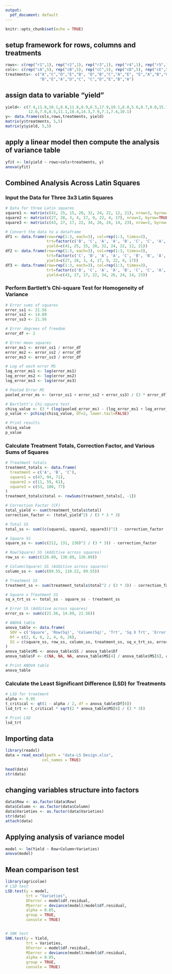 ```yaml
---
output:
  pdf_document: default
---
```



```r
knitr::opts_chunk$set(echo = TRUE)
```

## setup framework for rows, columns and treatments

```r

rows<- c(rep("r1",1), rep("r2",1), rep("r3",1), rep("r4",1), rep("r5",1))
cols<- c(rep("cA",5), rep("cB",5), rep("cC",5), rep("cD",5), rep("cE",5))
treatments<- c("A","C","D","E","B", "D","B","C","A","E", "E","A","B","C","D",
               "B","E","A","D","C", "C","D","E","B","A")


```


## assign data to variable "yield"

```r

yield<- c(7.4,11.8,10.1,8.8,11.8,8.9,6.5,17.9,10.1,8.8,5.8,8.7,9.0,15.7,14.3,
          12.0,7.6,8.5,11.1,18.4,14.3,7.9,7.1,7.4,10.1)
y<- data.frame(cols,rows,treatments, yield)
matrix(y$treatments, 5,5)
matrix(y$yield, 5,5)

```

## apply a linear model then compute the analysis of variance table

```r

yfit <- lm(yield ~ rows+cols+treatments, y)
anova(yfit)

```


## Combined Analysis Across Latin Squares

### Input the Data for Three 3x3 Latin Squares

```r
# Data for three Latin squares
square1 <- matrix(c(41, 25, 15, 20, 32, 24, 22, 12, 21), nrow=3, byrow=TRUE)
square2 <- matrix(c(27, 28, 3, 4, 17, 9, 22, 4, 17), nrow=3, byrow=TRUE)
square3 <- matrix(c(43, 27, 17, 22, 34, 26, 24, 14, 23), nrow=3, byrow=TRUE)

# Convert the data to a dataframe
df1 <- data.frame(row=rep(1:3, each=3), col=rep(1:3, times=3), 
                  trt=factor(c('B', 'C', 'A', 'A', 'B', 'C', 'C', 'A', 'B')),
                  yield=c(41, 25, 15, 20, 32, 24, 22, 12, 21))
df2 <- data.frame(row=rep(1:3, each=3), col=rep(1:3, times=3), 
                  trt=factor(c('C', 'B', 'A', 'A', 'C', 'B', 'B', 'A', 'C')),
                  yield=c(27, 28, 3, 4, 17, 9, 22, 4, 17))
df3 <- data.frame(row=rep(1:3, each=3), col=rep(1:3, times=3), 
                  trt=factor(c('B', 'C', 'A', 'A', 'B', 'C', 'C', 'A', 'B')),
                  yield=c(43, 27, 17, 22, 34, 26, 24, 14, 23))
```

### Perform Bartlett’s Chi-square Test for Homogeneity of Variance

```r
# Error sums of squares
error_ss1 <- 21.56
error_ss2 <- 14.89
error_ss3 <- 21.56

# Error degrees of freedom
error_df <- 2

# Error mean squares
error_ms1 <- error_ss1 / error_df
error_ms2 <- error_ss2 / error_df
error_ms3 <- error_ss3 / error_df

# Log of each error MS
log_error_ms1 <- log(error_ms1)
log_error_ms2 <- log(error_ms2)
log_error_ms3 <- log(error_ms3)

# Pooled Error MS
pooled_error_ms <- (error_ss1 + error_ss2 + error_ss3) / (3 * error_df)

# Bartlett's Chi-square test
chisq_value <- (3 * (log(pooled_error_ms) - (log_error_ms1 + log_error_ms2 + log_error_ms3) / 3)) * (3 * error_df)
p_value <- pchisq(chisq_value, df=2, lower.tail=FALSE)

# Print results
chisq_value
p_value
```

### Calculate Treatment Totals, Correction Factor, and Various Sums of Squares

```r
# Treatment totals
treatment_totals <- data.frame(
  treatment = c('A', 'B', 'C'),
  square1 = c(47, 94, 71),
  square2 = c(11, 59, 61),
  square3 = c(53, 100, 77)
)
treatment_totals$total <- rowSums(treatment_totals[, -1])

# Correction Factor (CF)
total_yield <- sum(treatment_totals$total)
correction_factor <- (total_yield^2) / (3 * 3 * 3)

# Total SS
total_ss <- sum((c(square1, square2, square3))^2) - correction_factor

# Square SS
square_ss <- sum(c(212, 131, 230)^2 / (3 * 3)) - correction_factor

# Row(Square) SS (Additive across squares)
row_ss <- sum(c(126.89, 130.89, 126.89))

# Column(Square) SS (Additive across squares)
column_ss <- sum(c(89.55, 110.22, 89.55))

# Treatment SS
treatment_ss <- sum(treatment_totals$total^2 / (3 * 3)) - correction_factor

# Square x Treatment SS
sq_x_trt_ss <- total_ss - square_ss - treatment_ss

# Error SS (Additive across squares)
error_ss <- sum(c(21.56, 14.89, 21.56))

# ANOVA table
anova_table <- data.frame(
  SOV = c('Square', 'Row(Sq)', 'Column(Sq)', 'Trt', 'Sq X Trt', 'Error', 'Total'),
  Df = c(2, 6, 6, 2, 4, 6, 26),
  SS = c(square_ss, row_ss, column_ss, treatment_ss, sq_x_trt_ss, error_ss, total_ss)
)
anova_table$MS <- anova_table$SS / anova_table$Df
anova_table$F <- c(NA, NA, NA, anova_table$MS[4] / anova_table$MS[6], anova_table$MS[5] / anova_table$MS[6], NA, NA)

# Print ANOVA table
anova_table
```

### Calculate the Least Significant Difference (LSD) for Treatments

```r
# LSD for treatment
alpha <- 0.05
t_critical <- qt(1 - alpha / 2, df = anova_table$Df[6])
lsd_trt <- t_critical * sqrt(2 * anova_table$MS[6] / (3 * 3))

# Print LSD
lsd_trt
```
## Importing data

```r

library(readxl)
data = read_excel(path = "data-LS Design.xlsx",
                col_names = TRUE)

head(data)
str(data)

```

## changing variables structure into factors


```r
data$Row <- as.factor(data$Row)
data$Column <- as.factor(data$Column)
data$Varieties <- as.factor(data$Varieties)
str(data)
attach(data)
```

## Applying analysis of variance model
```r

model <- lm(Yield ~ Row+Column+Varieties)
anova(model)

```


## Mean comparison test

```r

library(agricolae)
# LSD test
LSD.test(y = model,
         trt = "Varieties",
         DFerror = model$df.residual,
         MSerror = deviance(model)/model$df.residual,
         alpha = 0.05,
         group = TRUE,
         console = TRUE)


# SNK test
SNK.test(y = Yield,
         trt = Varieties,
         DFerror = model$df.residual,
         MSerror = deviance(model)/model$df.residual,
         alpha = 0.05,
         group = TRUE,
         console = TRUE)

```

